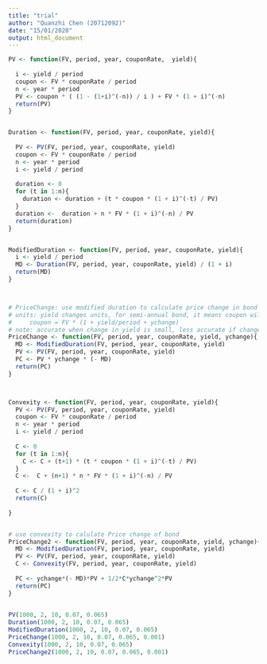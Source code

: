 ```yaml
---
title: "trial"
author: "Quanzhi Chen (20712092)"
date: "15/01/2020"
output: html_document
---
```


```r
PV <- function(FV, period, year, couponRate,  yield){
  
  i <- yield / period
  coupon <- FV * couponRate / period
  n <- year * period
  PV <- coupon * ( (1 - (1+i)^(-n)) / i ) + FV * (1 + i)^(-n)
  return(PV)
}


Duration <- function(FV, period, year, couponRate, yield){
  
  PV <- PV(FV, period, year, couponRate, yield)
  coupon <- FV * couponRate / period
  n <- year * period
  i <- yield / period 
  
  duration <- 0
  for (t in 1:n){
    duration <- duration + (t * coupon * (1 + i)^(-t) / PV)
  }
  duration <-  duration + n * FV * (1 + i)^(-n) / PV 
  return(duration)
}


ModifiedDuration <- function(FV, period, year, couponRate, yield){
  i <- yield / period
  MD <- Duration(FV, period, year, couponRate, yield) / (1 + i)
  return(MD)
}



# PriceChange: use modified duration to calculate price change in bond
# units: yield changes units, for semi-annual bond, it means coupon will then be 
#     coupon = FV * (1 + yield/period + ychange)
# note: accurate when change in yield is small, less accurate if change in yield is large
PriceChange <- function(FV, period, year, couponRate, yield, ychange){
  MD <- ModifiedDuration(FV, period, year, couponRate, yield)
  PV <- PV(FV, period, year, couponRate, yield)
  PC <- PV * ychange * (- MD)
  return(PC)
}



Convexity <- function(FV, period, year, couponRate, yield){
  PV <- PV(FV, period, year, couponRate, yield)
  coupon <- FV * couponRate / period
  n <- year * period
  i <- yield / period 
  
  C <- 0
  for (t in 1:n){
    C <- C + (t+1) * (t * coupon * (1 + i)^(-t) / PV)
  }
  C <-  C + (n+1) * n * FV * (1 + i)^(-n) / PV 
  
  C <- C / (1 + i)^2
  return(C)
  
}


# use convexity to calulate Price change of bond
PriceChange2 <- function(FV, period, year, couponRate, yield, ychange){
  MD <- ModifiedDuration(FV, period, year, couponRate, yield)
  PV <- PV(FV, period, year, couponRate, yield)
  C <- Convexity(FV, period, year, couponRate, yield)
  
  PC <- ychange*(- MD)*PV + 1/2*C*ychange^2*PV
  return(PC)
}
  

PV(1000, 2, 10, 0.07, 0.065)
Duration(1000, 2, 10, 0.07, 0.065)
ModifiedDuration(1000, 2, 10, 0.07, 0.065)
PriceChange(1000, 2, 10, 0.07, 0.065, 0.001)
Convexity(1000, 2, 10, 0.07, 0.065)
PriceChange2(1000, 2, 10, 0.07, 0.065, 0.001)

```

